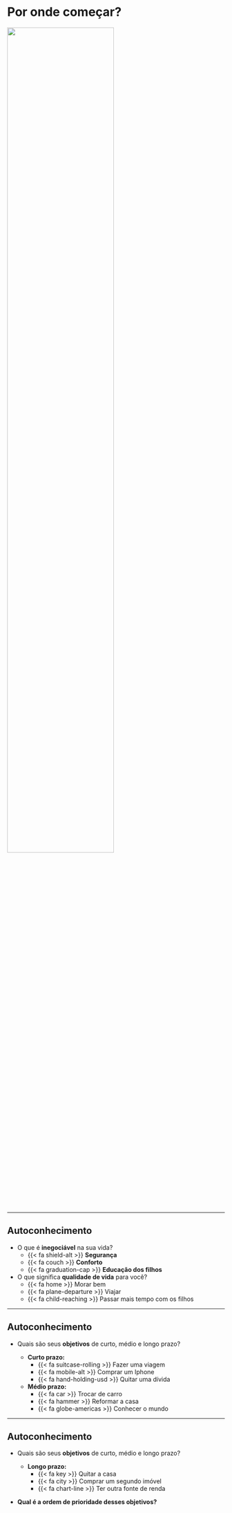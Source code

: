 

# Por onde começar? {#comeco}

::: {.h-center}
![](imagens/autoconhecimento.png){width="70%"}
:::

---

## Autoconhecimento 

::: {.no-bullets-level-1 .no-bullets-level-2}
- O que é **inegociável** na sua vida? 
  - {{< fa shield-alt >}}  **Segurança**
  - {{< fa couch >}} **Conforto**
  - {{< fa graduation-cap >}} **Educação dos filhos**


- O que significa **qualidade de vida** para você?
  - {{< fa home >}}  Morar bem
  - {{< fa plane-departure >}} Viajar
  - {{< fa child-reaching >}} Passar mais tempo com os filhos

:::

---

## Autoconhecimento {auto-animate="true" .nonincremental}

::: {.no-bullets-level-1 .no-bullets-level-3}
- Quais são seus **objetivos** de curto, médio e longo prazo?

  - **Curto prazo:** 
    - {{< fa suitcase-rolling >}} Fazer uma viagem
    - {{< fa mobile-alt >}} Comprar um Iphone 
    - {{< fa hand-holding-usd >}} Quitar uma dívida

  - **Médio prazo:** 
    - {{< fa car >}} Trocar de carro 
    - {{< fa hammer >}} Reformar a casa
    - {{< fa globe-americas >}} Conhecer o mundo
:::

---

## Autoconhecimento {auto-animate="true"}

::: {.no-bullets-level-1 .no-bullets-level-3}
- Quais são seus **objetivos** de curto, médio e longo prazo?

  - **Longo prazo:** 
    - {{< fa key >}} Quitar a casa 
    - {{< fa city >}} Comprar um segundo imóvel
    - {{< fa chart-line >}} Ter outra fonte de renda 

- [**Qual é a ordem de prioridade desses objetivos?**]{.orange}

:::